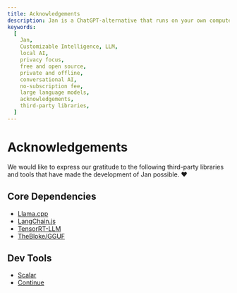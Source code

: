 ```yaml
---
title: Acknowledgements
description: Jan is a ChatGPT-alternative that runs on your own computer, with a local API server.
keywords:
  [
    Jan,
    Customizable Intelligence, LLM,
    local AI,
    privacy focus,
    free and open source,
    private and offline,
    conversational AI,
    no-subscription fee,
    large language models,
    acknowledgements,
    third-party libraries,
  ]
---
```


# Acknowledgements

We would like to express our gratitude to the following third-party libraries and tools that have made the development of Jan possible. ❤️

## Core Dependencies
- [Llama.cpp](https://github.com/ggerganov/llama.cpp/blob/master/LICENSE)
- [LangChain.js](https://github.com/langchain-ai/langchainjs/blob/main/LICENSE)
- [TensorRT-LLM](https://github.com/NVIDIA/TensorRT-LLM/blob/main/LICENSE)
- [TheBloke/GGUF](https://huggingface.co/TheBloke)

## Dev Tools
- [Scalar](https://github.com/scalar/scalar)
- [Continue](https://continue.dev/)